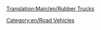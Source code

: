 [[Translation:Main/en/Rubber Trucks]]
{{en/RoadVehicle|name     = Balogh Rubber Truck
  |img      = Balogh_Rubber_Truck.png
  |price    = £4,797 ($9,594) 
  |speed    = 30 mph (48 km/h)
  |annual   = £421 ($842)
  |designed = 1936
  |life     = 15
  |capacity = 17,000 litres of rubber
}}
{{en/RoadVehicle|name     = Uhl Rubber Truck
  |img      = Uhl_Rubber_Truck.png
  |price    = £6,027 ($12,054)
  |speed    = 55 mph (88 km/h)
  |annual   = £787 ($1,574)
  |designed = 1977
  |life     = 15
  |capacity = 19,000 litres of rubber
}}
{{en/RoadVehicle|name     = RMT Rubber Truck
  |img      = RMT_Rubber_Truck.png
  |price    = £6,437 ($12,874) 
  |speed    = 70 mph (112 km/h)
  |annual   = £1,125 ($2,250)
  |designed = 2011
  |life     = 15
  |capacity = 22,000 litres of rubber
}}

[[Category:en/Road Vehicles]]